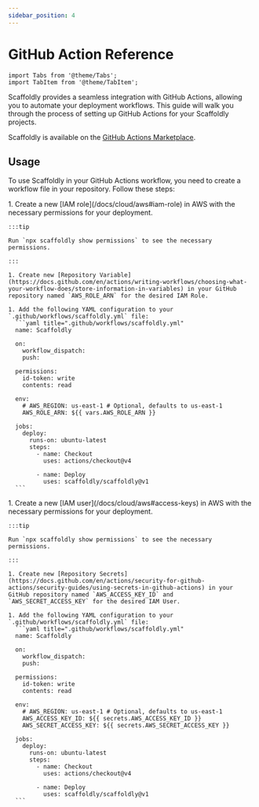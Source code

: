```yaml
---
sidebar_position: 4
---
```


# GitHub Action Reference

```mdx-code-block
import Tabs from '@theme/Tabs';
import TabItem from '@theme/TabItem';
```

Scaffoldly provides a seamless integration with GitHub Actions, allowing you to automate your deployment workflows. This guide will walk you through the process of setting up GitHub Actions for your Scaffoldly projects.

Scaffoldly is available on the [GitHub Actions Marketplace](https://github.com/marketplace/actions/scaffoldly).

## Usage

To use Scaffoldly in your GitHub Actions workflow, you need to create a workflow file in your repository. Follow these steps:

<Tabs groupId="aws-access">
  <TabItem value="role-assumption" label="AWS IAM Role (Recommended)">
    1. Create a new [IAM role](/docs/cloud/aws#iam-role) in AWS with the necessary permissions for your deployment.

    :::tip

    Run `npx scaffoldly show permissions` to see the necessary permissions.

    :::

    1. Create new [Repository Variable](https://docs.github.com/en/actions/writing-workflows/choosing-what-your-workflow-does/store-information-in-variables) in your GitHub repository named `AWS_ROLE_ARN` for the desired IAM Role.

    1. Add the following YAML configuration to your `.github/workflows/scaffoldly.yml` file:
      ```yaml title=".github/workflows/scaffoldly.yml"
      name: Scaffoldly

      on:
        workflow_dispatch:
        push:

      permissions:
        id-token: write
        contents: read

      env:
        # AWS_REGION: us-east-1 # Optional, defaults to us-east-1
        AWS_ROLE_ARN: ${{ vars.AWS_ROLE_ARN }}

      jobs:
        deploy:
          runs-on: ubuntu-latest
          steps:
            - name: Checkout
              uses: actions/checkout@v4

            - name: Deploy
              uses: scaffoldly/scaffoldly@v1
      ```

  </TabItem>
  <TabItem value="access-keys" label="AWS Access Keys">
    1. Create a new [IAM user](/docs/cloud/aws#access-keys) in AWS with the necessary permissions for your deployment.
        
    :::tip

    Run `npx scaffoldly show permissions` to see the necessary permissions.

    :::

    1. Create new [Repository Secrets](https://docs.github.com/en/actions/security-for-github-actions/security-guides/using-secrets-in-github-actions) in your GitHub repository named `AWS_ACCESS_KEY_ID` and
    `AWS_SECRET_ACCESS_KEY` for the desired IAM User.

    1. Add the following YAML configuration to your `.github/workflows/scaffoldly.yml` file:
      ```yaml title=".github/workflows/scaffoldly.yml"
      name: Scaffoldly

      on:
        workflow_dispatch:
        push:

      permissions:
        id-token: write
        contents: read

      env:
        # AWS_REGION: us-east-1 # Optional, defaults to us-east-1
        AWS_ACCESS_KEY_ID: ${{ secrets.AWS_ACCESS_KEY_ID }}
        AWS_SECRET_ACCESS_KEY: ${{ secrets.AWS_SECRET_ACCESS_KEY }}

      jobs:
        deploy:
          runs-on: ubuntu-latest
          steps:
            - name: Checkout
              uses: actions/checkout@v4

            - name: Deploy
              uses: scaffoldly/scaffoldly@v1
      ```

  </TabItem>
</Tabs>
